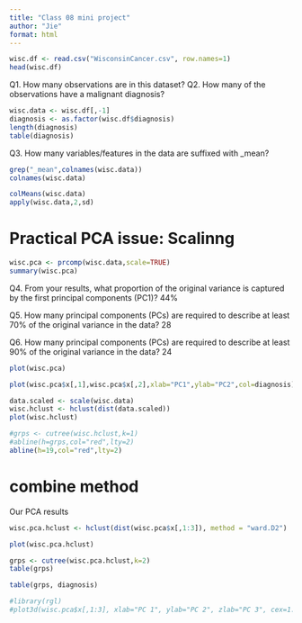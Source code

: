 ```yaml
---
title: "Class 08 mini project"
author: "Jie"
format: html
---
```


```r
wisc.df <- read.csv("WisconsinCancer.csv", row.names=1)
head(wisc.df)
```

Q1. How many observations are in this dataset?
Q2. How many of the observations have a malignant diagnosis?

```r
wisc.data <- wisc.df[,-1]
diagnosis <- as.factor(wisc.df$diagnosis)
length(diagnosis)
table(diagnosis)
```
Q3. How many variables/features in the data are suffixed with _mean?

```r
grep("_mean",colnames(wisc.data))
colnames(wisc.data)
```

```r
colMeans(wisc.data)
apply(wisc.data,2,sd)
```

# Practical PCA issue: Scalinng

```r
wisc.pca <- prcomp(wisc.data,scale=TRUE)
summary(wisc.pca)
```
Q4. From your results, what proportion of the original variance is captured by the first principal components (PC1)?
44%

Q5. How many principal components (PCs) are required to describe at least 70% of the original variance in the data?
28

Q6. How many principal components (PCs) are required to describe at least 90% of the original variance in the data?
24

```r
plot(wisc.pca)
```

```r
plot(wisc.pca$x[,1],wisc.pca$x[,2],xlab="PC1",ylab="PC2",col=diagnosis)
```


```r
data.scaled <- scale(wisc.data)
wisc.hclust <- hclust(dist(data.scaled))
plot(wisc.hclust)

#grps <- cutree(wisc.hclust,k=1)
#abline(h=grps,col="red",lty=2)
abline(h=19,col="red",lty=2)
```

# combine method

Our PCA results
```r
wisc.pca.hclust <- hclust(dist(wisc.pca$x[,1:3]), method = "ward.D2")
```


```r
plot(wisc.pca.hclust)
```

```r
grps <- cutree(wisc.pca.hclust,k=2)
table(grps)
```

```r
table(grps, diagnosis)
```

```r
#library(rgl)
#plot3d(wisc.pca$x[,1:3], xlab="PC 1", ylab="PC 2", zlab="PC 3", cex=1.5, size=1, type="s", col=grps)
```


